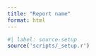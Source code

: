 ```yaml
---
title: "Report name"
format: html
---
```


```r
#| label: source-setup
source('scripts/_setup.r') 
```

